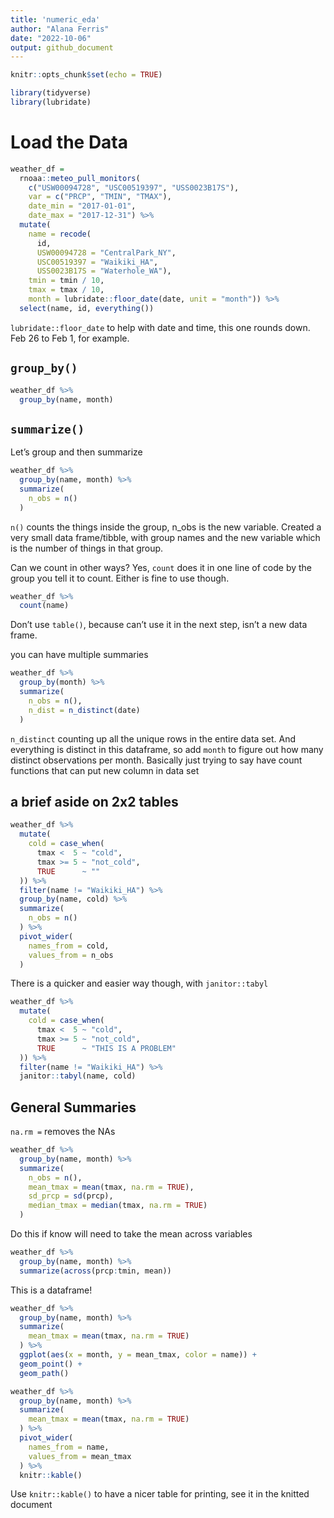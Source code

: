 ```yaml
---
title: 'numeric_eda'
author: "Alana Ferris"
date: "2022-10-06"
output: github_document
---
```


```r
knitr::opts_chunk$set(echo = TRUE)
```

```r
library(tidyverse)
library(lubridate)
```

# Load the Data

```r
weather_df =  
  rnoaa::meteo_pull_monitors(
    c("USW00094728", "USC00519397", "USS0023B17S"),
    var = c("PRCP", "TMIN", "TMAX"), 
    date_min = "2017-01-01",
    date_max = "2017-12-31") %>%
  mutate(
    name = recode(
      id, 
      USW00094728 = "CentralPark_NY", 
      USC00519397 = "Waikiki_HA",
      USS0023B17S = "Waterhole_WA"),
    tmin = tmin / 10,
    tmax = tmax / 10,
    month = lubridate::floor_date(date, unit = "month")) %>%
  select(name, id, everything())
```

`lubridate::floor_date` to help with date and time, this one rounds down. Feb 26 to Feb 1, for example. 

## `group_by()`

```r
weather_df %>% 
  group_by(name, month)
```

## `summarize()`

Let's group and then summarize

```r
weather_df %>% 
  group_by(name, month) %>% 
  summarize(
    n_obs = n()
  )
```

`n()` counts the things inside the group, n_obs is the new variable. Created a very small data frame/tibble, with group names and the new variable which is the number of things in that group.

Can we count in other ways? Yes, `count` does it in one line of code by the group you tell it to count. Either is fine to use though.

```r
weather_df %>% 
  count(name)
```

Don't use `table()`, because can't use it in the next step, isn't a new data frame. 

you can have multiple summaries

```r
weather_df %>% 
  group_by(month) %>% 
  summarize(
    n_obs = n(),
    n_dist = n_distinct(date)
  )
```

`n_distinct` counting up all the unique rows in the entire data set. And everything is distinct in this dataframe, so add `month` to figure out how many distinct observations per month. Basically just trying to say have count functions that can put new column in data set 

## a brief aside on 2x2 tables

```r
weather_df %>% 
  mutate(
    cold = case_when(
      tmax <  5 ~ "cold",
      tmax >= 5 ~ "not_cold",
      TRUE      ~ ""
  )) %>% 
  filter(name != "Waikiki_HA") %>% 
  group_by(name, cold) %>% 
  summarize(
    n_obs = n()
  ) %>% 
  pivot_wider(
    names_from = cold,
    values_from = n_obs
  )
```

There is a quicker and easier way though, with `janitor::tabyl`

```r
weather_df %>% 
  mutate(
    cold = case_when(
      tmax <  5 ~ "cold",
      tmax >= 5 ~ "not_cold",
      TRUE      ~ "THIS IS A PROBLEM"
  )) %>% 
  filter(name != "Waikiki_HA") %>% 
  janitor::tabyl(name, cold)
```

## General Summaries

`na.rm = ` removes the NAs 

```r
weather_df %>% 
  group_by(name, month) %>% 
  summarize(
    n_obs = n(),
    mean_tmax = mean(tmax, na.rm = TRUE),
    sd_prcp = sd(prcp),
    median_tmax = median(tmax, na.rm = TRUE)
  )
```

Do this if know will need to take the mean across variables
```r
weather_df %>% 
  group_by(name, month) %>% 
  summarize(across(prcp:tmin, mean))
```

This is a dataframe!

```r
weather_df %>% 
  group_by(name, month) %>% 
  summarize(
    mean_tmax = mean(tmax, na.rm = TRUE)
  ) %>% 
  ggplot(aes(x = month, y = mean_tmax, color = name)) +
  geom_point() +
  geom_path()
```

```r
weather_df %>% 
  group_by(name, month) %>% 
  summarize(
    mean_tmax = mean(tmax, na.rm = TRUE)
  ) %>% 
  pivot_wider(
    names_from = name,
    values_from = mean_tmax
  ) %>% 
  knitr::kable()
```

Use `knitr::kable()` to have a nicer table for printing, see it in the knitted document 
